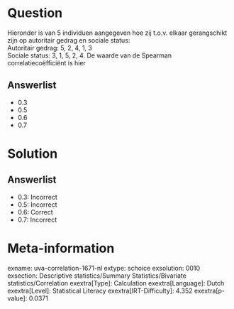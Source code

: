 Question
========

Hieronder is van 5 individuen aangegeven hoe zij t.o.v. elkaar
gerangschikt zijn op autoritair gedrag en sociale status:\
Autoritair gedrag: 5, 2, 4, 1, 3\
Sociale status: 3, 1, 5, 2, 4. De waarde van de Spearman
correlatiecoëfficiënt is hier

Answerlist
----------

* 0.3
* 0.5
* 0.6
* 0.7

Solution
========

Answerlist
----------

* 0.3: Incorrect
* 0.5: Incorrect
* 0.6: Correct
* 0.7: Incorrect

Meta-information
================
exname: uva-correlation-1671-nl
extype: schoice
exsolution: 0010
exsection: Descriptive statistics/Summary Statistics/Bivariate statistics/Correlation
exextra[Type]: Calculation
exextra[Language]: Dutch
exextra[Level]: Statistical Literacy
exextra[IRT-Difficulty]: 4.352
exextra[p-value]: 0.0371
